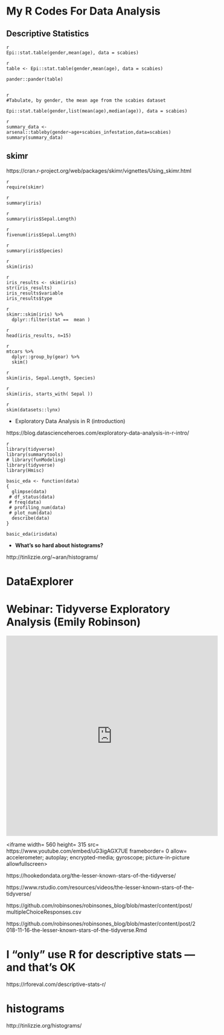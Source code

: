 
# My R Codes For Data Analysis 


## Descriptive Statistics


```
{r eval=FALSE, include=FALSE, echo=TRUE}
Epi::stat.table(gender,mean(age), data = scabies)

```

```
{r eval=FALSE, include=FALSE, echo=TRUE}
table <- Epi::stat.table(gender,mean(age), data = scabies)

pander::pander(table)


```

```
{r eval=FALSE, include=FALSE, echo=TRUE}
#Tabulate, by gender, the mean age from the scabies dataset

Epi::stat.table(gender,list(mean(age),median(age)), data = scabies)
```

```
{r eval=FALSE, include=FALSE, echo=TRUE}
summary_data <- arsenal::tableby(gender~age+scabies_infestation,data=scabies)
summary(summary_data)

```


## skimr

https://cran.r-project.org/web/packages/skimr/vignettes/Using_skimr.html

```
{r eval=FALSE, include=FALSE, echo=TRUE}
require(skimr)
```

```
{r eval=FALSE, include=FALSE, echo=TRUE}
summary(iris)
```

```
{r eval=FALSE, include=FALSE, echo=TRUE}
summary(iris$Sepal.Length)
```


```
{r eval=FALSE, include=FALSE, echo=TRUE}
fivenum(iris$Sepal.Length)
```


```
{r eval=FALSE, include=FALSE, echo=TRUE}
summary(iris$Species)
```


```
{r eval=FALSE, include=FALSE, echo=TRUE}
skim(iris)
```


```
{r eval=FALSE, include=FALSE, echo=TRUE}
iris_results <- skim(iris)
str(iris_results)
iris_results$variable
iris_results$type
```


```
{r eval=FALSE, include=FALSE, echo=TRUE}
skimr::skim(iris) %>%
  dplyr::filter(stat ==  mean )
```

```
{r eval=FALSE, include=FALSE, echo=TRUE}
head(iris_results, n=15)
```



```
{r eval=FALSE, include=FALSE, echo=TRUE}
mtcars %>%
  dplyr::group_by(gear) %>%
  skim()
```



```
{r eval=FALSE, include=FALSE, echo=TRUE}
skim(iris, Sepal.Length, Species)
```


```
{r eval=FALSE, include=FALSE, echo=TRUE}
skim(iris, starts_with( Sepal ))
```



```
{r eval=FALSE, include=FALSE, echo=TRUE}
skim(datasets::lynx)
```


- Exploratory Data Analysis in R (introduction)


https://blog.datascienceheroes.com/exploratory-data-analysis-in-r-intro/


```
{r eval=FALSE, include=FALSE, echo=TRUE}
library(tidyverse)
library(summarytools)
# library(funModeling) 
library(tidyverse) 
library(Hmisc)

basic_eda <- function(data)
{
  glimpse(data)
 # df_status(data)
 # freq(data) 
 # profiling_num(data)
 # plot_num(data)
  describe(data)
}

basic_eda(irisdata)
```



- **What's so hard about histograms?**

http://tinlizzie.org/~aran/histograms/






# DataExplorer




# Webinar: Tidyverse Exploratory Analysis (Emily Robinson)


<iframe src= https://www.facebook.com/plugins/video.php?href=https%3A%2F%2Fwww.facebook.com%2F726282547396228%2Fvideos%2F584417861986887%2F&show_text=1&width=560  width= 560  height= 529  style= border:none;overflow:hidden  scrolling= no  frameborder= 0  allowTransparency= true  allow= encrypted-media  allowFullScreen= true ></iframe>


<iframe width= 560  height= 315  src= https://www.youtube.com/embed/uG3igAGX7UE  frameborder= 0  allow= accelerometer; autoplay; encrypted-media; gyroscope; picture-in-picture  allowfullscreen></iframe>


https://hookedondata.org/the-lesser-known-stars-of-the-tidyverse/

https://www.rstudio.com/resources/videos/the-lesser-known-stars-of-the-tidyverse/

https://github.com/robinsones/robinsones_blog/blob/master/content/post/multipleChoiceResponses.csv

https://github.com/robinsones/robinsones_blog/blob/master/content/post/2018-11-16-the-lesser-known-stars-of-the-tidyverse.Rmd



# I “only” use R for descriptive stats — and that’s OK

https://rforeval.com/descriptive-stats-r/


# histograms

http://tinlizzie.org/histograms/




